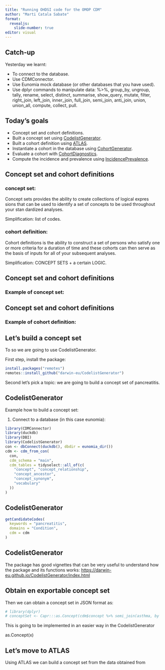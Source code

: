 ```yaml
---
title: "Running OHDSI code for the OMOP CDM"
author: "Marti Catala Sabate"
format:
  revealjs:
    slide-number: true
editor: visual
---
```


## Catch-up

Yesterday we learnt:

-   To connect to the database.
-   Use CDMConnector.
-   Use Eunomia mock database (or other databases that you have used).
-   Use dplyr commands to manipulate data: %\>%, group_by, ungroup, tally, rename, select, distinct, summarise, show_query, mutate, filter, right_join, left_join, inner_join, full_join, semi_join, anti_join, union, union_all, compute, collect, pull.

## Today's goals

-   Concept set and cohort definitions.
-   Built a concept set using [CodelistGenerator](https://github.com/darwin-eu/CodelistGenerator).
-   Built a cohort definition using [ATLAS](https://academy.ehden.eu/course/view.php?id=8).
-   Instantiate a cohort in the database using [CohortGenerator](https://github.com/OHDSI/CohortGenerator).
-   Evaluate a cohort with [CohortDiagnostics](https://github.com/OHDSI/CohortDiagnostics/).
-   Compute the incidence and prevalence using [IncidencePrevalence](https://github.com/darwin-eu/IncidencePrevalence/).

## Concept set and cohort definitions

### concept set:

Concept sets provides the ability to create collections of logical expres sions that can be used to identify a set of concepts to be used throughout your stan dardized analyses.

Simplification: list of codes.

### cohort definition:

Cohort definitions is the ability to construct a set of persons who satisfy one or more criteria for a duration of time and these cohorts can then serve as the basis of inputs for all of your subsequent analyses.

Simplification: CONCEPT SETS + a certain LOGIC.

## Concept set and cohort definitions

### Example of concept set:

## Concept set and cohort definitions

### Example of cohort definition:

## Let's build a concept set

To so we are going to use CodelistGenerator.

First step, install the package:

```r
install.packages("remotes")
remotes::install_github("darwin-eu/CodelistGenerator")
```

Second let's pick a topic: we are going to build a concept set of pancreatitis.

## CodelistGenerator

Example how to build a concept set:

1) Connect to a database (in this case eunomia):

```r
library(CDMConnector)
library(duckdb)
library(DBI)
library(CodelistGenerator)
con <- dbConnect(duckdb(), dbdir = eunomia_dir())
cdm <- cdm_from_con(
  con,
  cdm_schema = "main",
  cdm_tables = tidyselect::all_of(c(
    "concept", "concept_relationship",
    "concept_ancestor",
    "concept_synonym",
    "vocabulary"
  ))
)
```

## CodelistGenerator

```r
getCandidateCodes(
  keywords = "pancreatitis",
  domains = "Condition",
  cdm = cdm
)
```

<!-- keywords <- "acute kidney injury" -->

<!-- aki  <- getCandidateCodes( -->
<!--                       keywords = keywords, -->
<!--                       domains = "Condition", -->
<!--                       includeDescendants = TRUE, -->
<!--                       searchViaSynonyms = TRUE, -->
<!--                        cdm = cdm) -->

<!-- ## inspect candidate codes -->
<!-- # for example, in AKI we have a code for "At risk of AKI" -->
<!-- # we exclude that concept from our definition -->
<!-- aki <- aki %>% -->
<!--   filter(!(str_detect(concept_name, "At risk of"))) -->

<!-- # save -->
<!-- write.csv2(pancreatitis, here("codes_pancreatitis.csv")) -->
<!-- write.csv2(aki, here("codes_AKI.csv")) -->

## CodelistGenerator

The package has good vignettes that can be very useful to understand how the package and its functions works: <https://darwin-eu.github.io/CodelistGenerator/index.html>

## Obtain en exportable concept set

Then we can obtain a concept set in JSON format as:

```r
# library(dplyr)
# conceptSet <- Capr:::as.Concept(cdm$concept %>% semi_join(asthma, by = "concept_id", copy = TRUE) %>% collect() %>% rename("conceptId" = "concept_id","conceptName"="concept_name","domainId"="domain_id","vocabularyId"="vocabulary_id","conceptClassId"="concept_class_id","standardConcept"="standard_concept","conceptCode"="concept_code","invalidReason"="invalid_reason"))
```

This is going to be implemented in an easier way in the CodelistGenerator

as.Concept(x)

## Let's move to ATLAS

Using ATLAS we can build a concept set from the data obtained from
